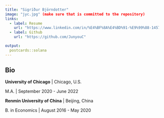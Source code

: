 ```yaml
---
title: "Sigríður Björndotter"
image: "jyc.jpg" (make sure that is committed to the repository)
links:
  - label: Resume
    url: "https://www.linkedin.com/in/%E4%BF%8A%E4%BD%91-%E9%99%88-145705228/"
  - label: Github
    url: "https://github.com/JunyouC"

output:
  postcards::solana
---
```

 
## Bio

**University of Chicago** | Chicago, U.S.

M.A. | September 2020 - June 2022

**Renmin University of China** | Beijing, China

B. in Economics | August 2016 - May 2020


